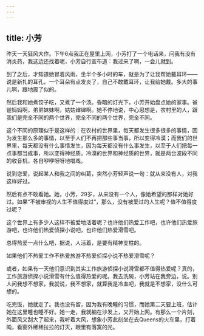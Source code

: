 ```yaml
---
---
---
```

title: 小芳
---




昨天一天狂风大作。下午6点我正在屋里上网，小芳打了一个电话来，问我有没有消炎药，我这边还找着呢，小芳自行宣布道：我过来了啊，一会儿就到。

到了之后，才知道她冒着风雨，坐半个多小时的车，就是为了让我帮她戴耳环——说是新扎的耳孔，一个耳朵有点发炎了，自己不敢戴耳环，让我给她戴。多大的事儿啊，跟地震了似的。

然后我和她煮饺子吃，又煮了一个汤。昏暗的灯光下，小芳开始盘点她的家事。爸爸妈妈啊，弟弟妹妹啊，姑姑婶婶啊。她不停地说，中心思想是，农村里的人，跟我们是完全不同的两个世界，完全不同的两个世界，完全不同。

这个不同的原理似乎是这样的：在农村的世界里，每天都发生很多很多的事情，因为发生那么多的事情，以至于人们不再把那些事当事，所以变得冷漠；而我们的世界里，每天都没有什么事情发生，因为每天都没有什么事发生，以至于人们把每一点事都当成事，所以变得神经质。冷漠的世界和神经质的世界，就是两台波段不同的收音机，各自咿咿呀呀地唱戏。

说到恋爱，说起某人和我之间的纠葛，突然小芳轻声说一句：就从来没有人，对我这样好过。

然后有点不敢看她。她，小芳，29岁，从来没有一个人，像她希望的那样对她好过。如果“不被审视的人生不值得度过”，那么，没有被爱过的人生呢？值不值得度过呢？

这个世界上有多少人这样不被爱地活着呢？也许他们热爱工作吧，也许他们热爱旅游吧，也许他们热爱侦探小说吧，也许他们热爱滑雪吧。

总得热爱一点什么吧，据说，人活着，是要有精神支柱的。

如果他们不热爱工作不热爱旅游不热爱侦探小说不热爱滑雪呢？

或者，如果有一天他们意识到其实工作旅游侦探小说滑雪都不值得热爱呢？真的，工作旅游侦探小说滑雪有什么值得热爱的呢。我去洗碗，小芳站在我旁边，说。别人问我想不想家，我就说，我不想家，就算我是冷血吧，我就是不想家，没什么可想的。

吃完饭，她就走了。我也没有留，因为我有晚睡的习惯，而她第二天要上班，估计她在这里睡也睡不好。她一走，我就躺在沙发上，又开始上网。有那么一个片刻，外面风又刮大了起来，我听着大风，想象小芳此刻坐在去Queens的火车里，打着盹，看窗外稀稀拉拉的灯灭，眼里有落寞的光。